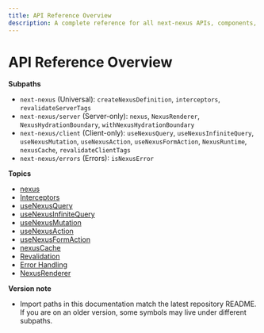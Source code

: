 ```yaml
---
title: API Reference Overview
description: A complete reference for all next-nexus APIs, components, and hooks. Overview
---
```


# API Reference Overview

**Subpaths**

- `next-nexus` (Universal): `createNexusDefinition`, `interceptors`, `revalidateServerTags`
- `next-nexus/server` (Server-only): `nexus`, `NexusRenderer`, `NexusHydrationBoundary`, `withNexusHydrationBoundary`
- `next-nexus/client` (Client-only): `useNexusQuery`, `useNexusInfiniteQuery`, `useNexusMutation`, `useNexusAction`, `useNexusFormAction`, `NexusRuntime`, `nexusCache`, `revalidateClientTags`
- `next-nexus/errors` (Errors): `isNexusError`

**Topics**

- [nexus](/en/api/nexus)
- [Interceptors](/en/api/interceptors)
- [useNexusQuery](/en/api/hooks/use-nexus-query)
- [useNexusInfiniteQuery](/en/api/hooks/use-nexus-infinite-query)
- [useNexusMutation](/en/api/hooks/use-nexus-mutation)
- [useNexusAction](/en/api/hooks/use-nexus-action)
- [useNexusFormAction](/en/api/hooks/use-nexus-form-action)
- [nexusCache](/en/api/nexus-cache)
- [Revalidation](/en/api/revalidation)
- [Error Handling](/en/api/errors)
- [NexusRenderer](/en/api/nexus-renderer)

**Version note**

- Import paths in this documentation match the latest repository README. If you are on an older version, some symbols may live under different subpaths.

